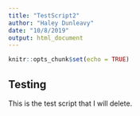 ```yaml
---
title: "TestScript2"
author: "Haley Dunleavy"
date: "10/8/2019"
output: html_document
---
```


```r
knitr::opts_chunk$set(echo = TRUE)
```

## Testing

This is the test script that I will delete.
